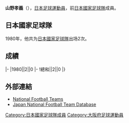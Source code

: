 {{Infobox football biography
|name=山野孝義
|image=
|fullname=山野孝義
|birth_date={{Birth date and age|1955|4|5}}
|cityofbirth=[[大阪府|大阪府]]
|countryofbirth=[[日本|日本]]
|height=1.75 m
|position=[[後衛_(足球)|後衛]]
|currentclub=
|years=
|clubs=
|caps(goals)=
|nationalyears=1980
|nationalteam=[[日本國家足球隊|日本]]
|nationalcaps(goals)=2 (0)
}}
'''山野孝義'''（{{Bd|1955年|4月5日||}}），[[日本|日本]][[足球|足球]][[運動員|運動員]]，前[[日本國家足球隊|日本國家足球隊]]成員。

==日本國家足球隊==
1980年，他共为[[日本國家足球隊|日本國家足球隊]]出场2次。

==成績==
{{Football player national team statistics|JPN}}
|-
|1980||2||0
|-
!總和||2||0
|}

==外部連結==
{{Reflist}}
*[http://www.national-football-teams.com/v2/player.php?id=38250 National Football Teams]
*[https://web.archive.org/web/20130921142536/http://www.japannationalfootballteam.com/en/players/yamano_takayoshi.html Japan National Football Team Database]

{{Japan-sport-bio-stub}}
{{Soccer-player-stub}}
[[Category:日本國家足球隊成員|Category:日本國家足球隊成員]]
[[Category:大阪府足球運動員|Category:大阪府足球運動員]]